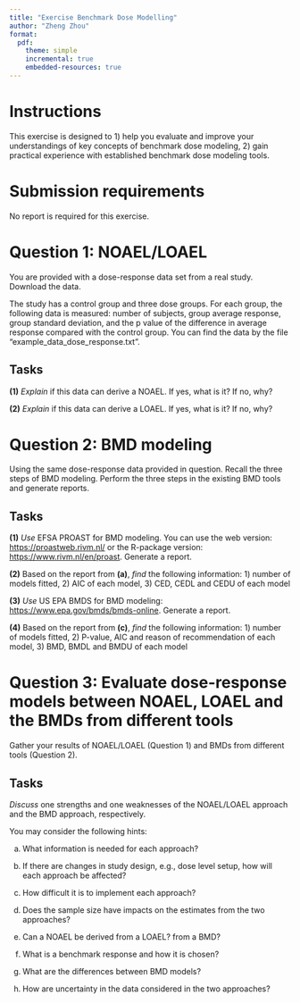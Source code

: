 ```yaml
---
title: "Exercise Benchmark Dose Modelling"
author: "Zheng Zhou"
format:
  pdf:
    theme: simple
    incremental: true
    embedded-resources: true
---
```


# Instructions

This exercise is designed to 1) help you evaluate and improve your understandings of key concepts of benchmark dose modeling, 2) gain practical experience with established benchmark dose modeling tools.

# Submission requirements

No report is required for this exercise. 

# Question 1: NOAEL/LOAEL

You are provided with a dose-response data set from a real study. Download the data.

The study has a control group and three dose groups. For each group, the following data is measured: number of subjects, group average response, group standard deviation, and the p value of the difference in average response compared with the control group. You can find the data by the file "example_data_dose_response.txt".

## Tasks

**(1)** *Explain* if this data can derive a NOAEL. If yes, what is it? If no, why?

**(2)** *Explain* if this data can derive a LOAEL. If yes, what is it? If no, why?
 
# Question 2: BMD modeling

Using the same dose-response data provided in question. Recall the three steps of BMD modeling. Perform the three steps in the existing BMD tools and generate reports.

## Tasks

**(1)** *Use* EFSA PROAST for BMD modeling. You can use the web version: [https://proastweb.rivm.nl/](https://proastweb.rivm.nl/) or the R-package version: [https://www.rivm.nl/en/proast](https://www.rivm.nl/en/proast). Generate a report.

**(2)** Based on the report from **(a)**, *find* the following information: 1) number of models fitted, 2) AIC of each model, 3) CED, CEDL and CEDU of each model

**(3)** *Use* US EPA BMDS for BMD modeling: [https://www.epa.gov/bmds/bmds-online](https://www.epa.gov/bmds/bmds-online). Generate a report.

**(4)** Based on the report from **(c)**, *find* the following information: 1) number of models fitted, 2) P-value, AIC and reason of recommendation of each model, 3) BMD, BMDL and BMDU of each model 
 
# Question 3: Evaluate dose-response models between NOAEL, LOAEL and the BMDs from different tools

Gather your results of NOAEL/LOAEL (Question 1) and BMDs from different tools (Question 2). 

## Tasks

*Discuss* one strengths and one weaknesses of the NOAEL/LOAEL approach and the BMD approach, respectively.

You may consider the following hints:

a. What information is needed for each approach?

b. If there are changes in study design, e.g., dose level setup, how will each approach be affected?

c. How difficult it is to implement each approach?

d. Does the sample size have impacts on the estimates from the two approaches?

e. Can a NOAEL be derived from a LOAEL? from a BMD? 

f. What is a benchmark response and how it is chosen?

g. What are the differences between BMD models?

h. How are uncertainty in the data considered in the two approaches?
